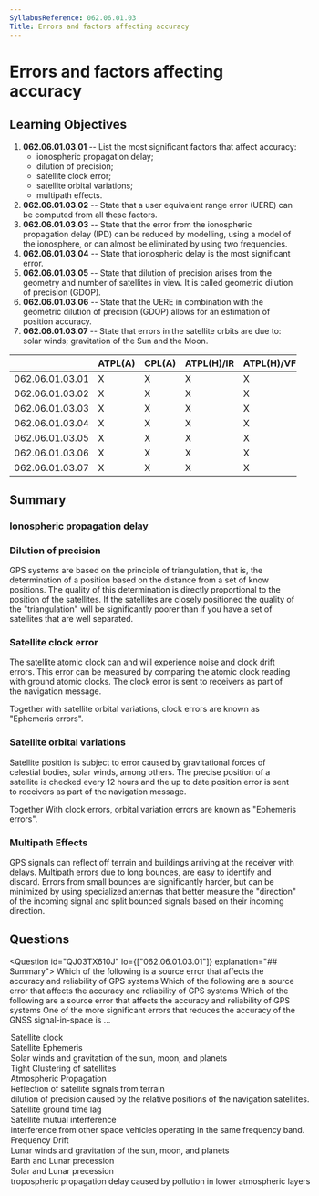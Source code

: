 ```yaml
---
SyllabusReference: 062.06.01.03
Title: Errors and factors affecting accuracy
---
```


# Errors and factors affecting accuracy

## Learning Objectives

1. **062.06.01.03.01** -- List the most significant factors that affect
   accuracy:
   - ionospheric propagation delay;
   - dilution of precision;
   - satellite clock error;
   - satellite orbital variations;
   - multipath effects.
2. **062.06.01.03.02** -- State that a user equivalent range error (UERE) can be
   computed from all these factors.
3. **062.06.01.03.03** -- State that the error from the ionospheric propagation
   delay (IPD) can be reduced by modelling, using a model of the ionosphere, or
   can almost be eliminated by using two frequencies.
4. **062.06.01.03.04** -- State that ionospheric delay is the most significant
   error.
5. **062.06.01.03.05** -- State that dilution of precision arises from the
   geometry and number of satellites in view. It is called geometric dilution of
   precision (GDOP).
6. **062.06.01.03.06** -- State that the UERE in combination with the geometric
   dilution of precision (GDOP) allows for an estimation of position accuracy.
7. **062.06.01.03.07** -- State that errors in the satellite orbits are due to:
   solar winds; gravitation of the Sun and the Moon.

|                 | ATPL(A) | CPL(A) | ATPL(H)/IR | ATPL(H)/VFR | CPL(H) | IR  | CBIR(A) |
| --------------- | ------- | ------ | ---------- | ----------- | ------ | --- | ------- |
| 062.06.01.03.01 | X       | X      | X          | X           | X      | X   | X       |
| 062.06.01.03.02 | X       | X      | X          | X           | X      | X   |         |
| 062.06.01.03.03 | X       | X      | X          | X           | X      | X   |         |
| 062.06.01.03.04 | X       | X      | X          | X           | X      | X   |         |
| 062.06.01.03.05 | X       | X      | X          | X           | X      | X   |         |
| 062.06.01.03.06 | X       | X      | X          | X           | X      | X   |         |
| 062.06.01.03.07 | X       | X      | X          | X           | X      | X   |         |

## Summary

### Ionospheric propagation delay

### Dilution of precision

GPS systems are based on the principle of triangulation, that is, the
determination of a position based on the distance from a set of know positions.
The quality of this determination is directly proportional to the position of
the satellites. If the satellites are closely positioned the quality of the
"triangulation" will be significantly poorer than if you have a set of
satellites that are well separated.

### Satellite clock error

The satellite atomic clock can and will experience noise and clock drift errors.
This error can be measured by comparing the atomic clock reading with ground
atomic clocks. The clock error is sent to receivers as part of the navigation
message.

Together with satellite orbital variations, clock errors are known as "Ephemeris
errors".

### Satellite orbital variations

Satellite position is subject to error caused by gravitational forces of
celestial bodies, solar winds, among others. The precise position of a satellite
is checked every 12 hours and the up to date position error is sent to receivers
as part of the navigation message.

Together With clock errors, orbital variation errors are known as "Ephemeris
errors".

### Multipath Effects

GPS signals can reflect off terrain and buildings arriving at the receiver with
delays. Multipath errors due to long bounces, are easy to identify and discard.
Errors from small bounces are significantly harder, but can be minimized by
using specialized antennas that better measure the "direction" of the incoming
signal and split bounced signals based on their incoming direction.

## Questions

<Question id="QJ03TX610J" lo={["062.06.01.03.01"]} explanation="## Summary">
  <Text variant="oneCorrect">
    Which of the following is a source error that affects the accuracy and
    reliability of GPS systems
  </Text>
  <Text variant="oneTwo">
    Which of the following are a source error that affects the accuracy and
    reliability of GPS systems
  </Text>
  <Text variant="multipleCorrect" select={5}>
    Which of the following are a source error that affects the accuracy and
    reliability of GPS systems
  </Text>
  <Text variant="oneCorrect">
    One of the more significant errors that reduces the accuracy of the GNSS
    signal-in-space is ...
  </Text>
  <Option alwaysCorrect why="Satellite atomic clocks drift leading to errors">
    Satellite clock
  </Option>
  <Option
    alwaysCorrect
    why="Satellite orbits change slightly due to gravitational effects and solar winds leading to errors"
  >
    Satellite Ephemeris
  </Option>
  <Option
    alwaysCorrect
    why="Describes the source of errors of Satellite Ephemeris"
  >
    Solar winds and gravitation of the sun, moon, and planets
  </Option>
  <Option
    alwaysCorrect
    why="A tight clustering causes dilution of precision errors"
  >
    Tight Clustering of satellites
  </Option>
  <Option alwaysCorrect why="Causes ionospheric propagation delay">
    Atmospheric Propagation
  </Option>
  <Option alwaysCorrect why="Describes multipath effects">
    Reflection of satellite signals from terrain
  </Option>
  <Option alwaysCorrect>
    dilution of precision caused by the relative positions of the navigation
    satellites.
  </Option>
  <Option why="The existence of a Satellite - ground lag is the working principle of GPS, not a source of error">
    Satellite ground time lag
  </Option>
  <Option why="Satellite signals do not interfere with each other." key={1}>
    Satellite mutual interference
  </Option>
  <Option why="" key={1}>
    interference from other space vehicles operating in the same frequency band.
  </Option>
  <Option why="There is no such thing as frequency drift. Only clock drift">
    Frequency Drift
  </Option>
  <Option why="No such thing as lunar winds exist">
    Lunar winds and gravitation of the sun, moon, and planets
  </Option>
  <Option why="These do not cause satellite errors directly.">
    Earth and Lunar precession
  </Option>
  <Option why="These do not cause satellite errors directly.">
    Solar and Lunar precession
  </Option>
  <Option why="GNSS is affected by ionospheric errors, not tropospheric.">
    tropospheric propagation delay caused by pollution in lower atmospheric
    layers
  </Option>
</Question>

